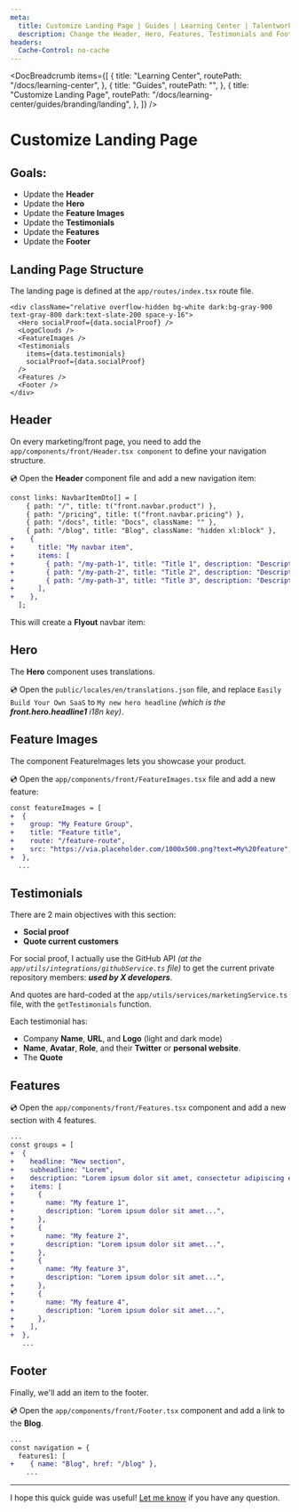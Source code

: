 ```yaml
---
meta:
  title: Customize Landing Page | Guides | Learning Center | Talentwork
  description: Change the Header, Hero, Features, Testimonials and Footer sections
headers:
  Cache-Control: no-cache
---
```



<DocBreadcrumb
  items={[
    {
      title: "Learning Center",
      routePath: "/docs/learning-center",
    },
    {
      title: "Guides",
      routePath: "",
    },
    {
      title: "Customize Landing Page",
      routePath:
        "/docs/learning-center/guides/branding/landing",
    },
  ]}
/>

# Customize Landing Page

## Goals:

- Update the **Header**
- Update the **Hero**
- Update the **Feature Images**
- Update the **Testimonials**
- Update the **Features**
- Update the **Footer**

## Landing Page Structure

The landing page is defined at the `app/routes/index.tsx` route file.

```tsx
<div className="relative overflow-hidden bg-white dark:bg-gray-900 text-gray-800 dark:text-slate-200 space-y-16">
  <Hero socialProof={data.socialProof} />
  <LogoClouds />
  <FeatureImages />
  <Testimonials
    items={data.testimonials}
    socialProof={data.socialProof}
  />
  <Features />
  <Footer />
</div>
```

## Header

On every marketing/front page, you need to add the `app/components/front/Header.tsx component` to define your navigation structure.

💿 Open the **Header** component file and add a new navigation item:

```diff
const links: NavbarItemDto[] = [
    { path: "/", title: t("front.navbar.product") },
    { path: "/pricing", title: t("front.navbar.pricing") },
    { path: "/docs", title: "Docs", className: "" },
    { path: "/blog", title: "Blog", className: "hidden xl:block" },
+    {
+      title: "My navbar item",
+      items: [
+        { path: "/my-path-1", title: "Title 1", description: "Description 1" },
+        { path: "/my-path-2", title: "Title 2", description: "Description 2" },
+        { path: "/my-path-3", title: "Title 3", description: "Description 3" },
+      ],
+    },
  ];
```

This will create a **Flyout** navbar item:

<DocTutorialImage
  alt="Flyout item"
  src="https://yahooder.sirv.com/saasrock/guides/branding/landing/flyout.png"
/>

## Hero

The **Hero** component uses translations.

💿 Open the `public/locales/en/translations.json` file, and replace `Easily Build Your Own SaaS` to `My new hero headline` _(which is the **front.hero.headline1** i18n key)_.

<DocTutorialImage
  alt="Hero"
  src="https://yahooder.sirv.com/saasrock/guides/branding/landing/hero.png"
/>

## Feature Images

The component FeatureImages lets you showcase your product.

💿 Open the `app/components/front/FeatureImages.tsx` file and add a new feature:

```diff
const featureImages = [
+  {
+    group: "My Feature Group",
+    title: "Feature title",
+    route: "/feature-route",
+    src: "https://via.placeholder.com/1000x500.png?text=My%20feature",
+  },
  ...
```

<DocTutorialImage
  alt="Feature images"
  src="https://yahooder.sirv.com/saasrock/guides/branding/landing/feature-images.png"
/>

## Testimonials

There are 2 main objectives with this section:

- **Social proof**
- **Quote current customers**

For social proof, I actually use the GitHub API _(at the `app/utils/integrations/githubService.ts` file)_ to get the current private repository members: _**used by X developers**_.

And quotes are hard-coded at the `app/utils/services/marketingService.ts` file, with the `getTestimonials` function.

Each testimonial has:

- Company **Name**, **URL**, and **Logo** (light and dark mode)
- **Name**, **Avatar**, **Role**, and their **Twitter** or **personal website**.
- The **Quote**

<DocTutorialImage
  alt="Testimonials"
  src="https://yahooder.sirv.com/saasrock/guides/branding/landing/testimonials.png"
/>

## Features

💿 Open the `app/components/front/Features.tsx` component and add a new section with 4 features.

```diff
...
const groups = [
+  {
+    headline: "New section",
+    subheadline: "Lorem",
+    description: "Lorem ipsum dolor sit amet, consectetur adipiscing elit, sed do eiusmod tempor incididunt ut...",
+    items: [
+      {
+        name: "My feature 1",
+        description: "Lorem ipsum dolor sit amet...",
+      },
+      {
+        name: "My feature 2",
+        description: "Lorem ipsum dolor sit amet...",
+      },
+      {
+        name: "My feature 3",
+        description: "Lorem ipsum dolor sit amet...",
+      },
+      {
+        name: "My feature 4",
+        description: "Lorem ipsum dolor sit amet...",
+      },
+    ],
+  },
   ...
```

<DocTutorialImage
  alt="Features"
  src="https://yahooder.sirv.com/saasrock/guides/branding/landing/features.png"
/>

## Footer

Finally, we'll add an item to the footer.

💿 Open the `app/components/front/Footer.tsx` component and add a link to the **Blog**.

```diff
...
const navigation = {
  features1: [
+    { name: "Blog", href: "/blog" },
    ...
```

<DocTutorialImage
  alt="Footer"
  src="https://yahooder.sirv.com/saasrock/guides/branding/landing/footer.png"
/>

---

I hope this quick guide was useful! [Let me know](/docs/community) if you have any question.
